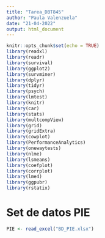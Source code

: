 ---
title: "Tarea_DBT845"
author: "Paula Valenzuela"
date: "21-04-2022"
output: html_document
---

```{r setup, include=FALSE}
knitr::opts_chunk$set(echo = TRUE)
library(readxl)
library(readr)
library(survival)
library(ggplot2)
library(survminer)
library(dplyr)
library(tidyr)
library(psych)
library(lmtest)
library(knitr)
library(car)
library(stats)
library(multcompView)
library(grid)
library(gridExtra)
library(cowplot)
library(PerformanceAnalytics)
library(onewaytests)
library(nlme)
library(lsmeans)
library(coefplot)
library(corrplot)
library(lme4)
library(ggpubr)
library(rstatix)
```

# Set de datos PIE
```{r}
PIE <- read_excel("BD_PIE.xlsx")
```


